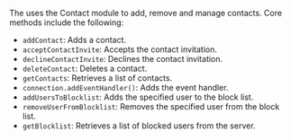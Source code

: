 <PlatformWrapper platform="web">

The <Vg k="CHAT_SDK"/> uses the Contact module to add, remove and manage contacts. Core methods include the following:

- `addContact`: Adds a contact.
- `acceptContactInvite`: Accepts the contact invitation.
- `declineContactInvite`: Declines the contact invitation.
- `deleteContact`: Deletes a contact.
- `getContacts`: Retrieves a list of contacts.
- `connection.addEventHandler()`: Adds the event handler.
- `addUsersToBlocklist`: Adds the specified user to the block list.
- `removeUserFromBlocklist`: Removes the specified user from the block list.
- `getBlocklist`: Retrieves a list of blocked users from the server.

</PlatformWrapper>